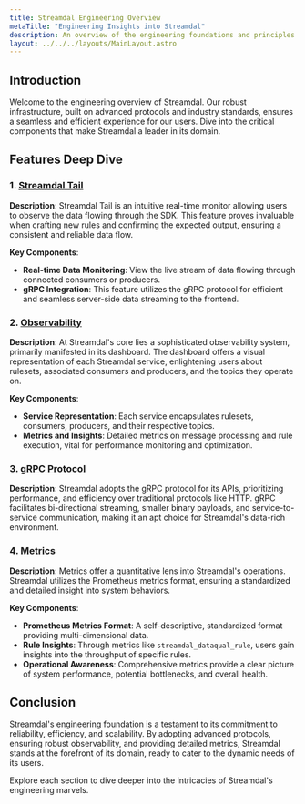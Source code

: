 ```yaml
---
title: Streamdal Engineering Overview
metaTitle: "Engineering Insights into Streamdal"
description: An overview of the engineering foundations and principles that power Streamdal's features.
layout: ../../../layouts/MainLayout.astro
---
```



<Changes />

## Introduction

Welcome to the engineering overview of Streamdal. Our robust infrastructure, built on advanced protocols and industry standards, ensures a seamless and efficient experience for our users. Dive into the critical components that make Streamdal a leader in its domain.

## Features Deep Dive

### 1. [Streamdal Tail](/en/guides/tail)

**Description**: 
Streamdal Tail is an intuitive real-time monitor allowing users to observe the data flowing through the SDK. This feature proves invaluable when crafting new rules and confirming the expected output, ensuring a consistent and reliable data flow.

**Key Components**:
- **Real-time Data Monitoring**: View the live stream of data flowing through connected consumers or producers.
- **gRPC Integration**: This feature utilizes the gRPC protocol for efficient and seamless server-side data streaming to the frontend.

### 2. [Observability](/en/engineering/observability)

**Description**:
At Streamdal's core lies a sophisticated observability system, primarily manifested in its dashboard. The dashboard offers a visual representation of each Streamdal service, enlightening users about rulesets, associated consumers and producers, and the topics they operate on.

**Key Components**:
- **Service Representation**: Each service encapsulates rulesets, consumers, producers, and their respective topics.
- **Metrics and Insights**: Detailed metrics on message processing and rule execution, vital for performance monitoring and optimization.

### 3. [gRPC Protocol](/en/engineering/grpc)

**Description**:
Streamdal adopts the gRPC protocol for its APIs, prioritizing performance, and efficiency over traditional protocols like HTTP. gRPC facilitates bi-directional streaming, smaller binary payloads, and service-to-service communication, making it an apt choice for Streamdal's data-rich environment.

### 4. [Metrics](/en/engineering/metrics)

**Description**:
Metrics offer a quantitative lens into Streamdal's operations. Streamdal utilizes the Prometheus metrics format, ensuring a standardized and detailed insight into system behaviors.

**Key Components**:
- **Prometheus Metrics Format**: A self-descriptive, standardized format providing multi-dimensional data.
- **Rule Insights**: Through metrics like `streamdal_dataqual_rule`, users gain insights into the throughput of specific rules.
- **Operational Awareness**: Comprehensive metrics provide a clear picture of system performance, potential bottlenecks, and overall health.

## Conclusion

Streamdal's engineering foundation is a testament to its commitment to reliability, efficiency, and scalability. By adopting advanced protocols, ensuring robust observability, and providing detailed metrics, Streamdal stands at the forefront of its domain, ready to cater to the dynamic needs of its users.

Explore each section to dive deeper into the intricacies of Streamdal's engineering marvels.
